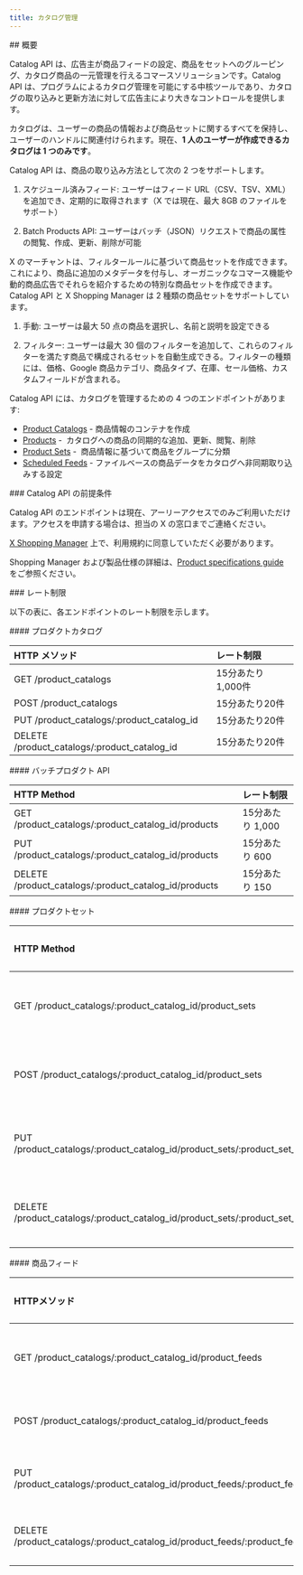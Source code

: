 ```yaml
---
title: カタログ管理
---
```


<div id="overview">
  ## 概要
</div>

Catalog API は、広告主が商品フィードの設定、商品をセットへのグルーピング、カタログ商品の一元管理を行えるコマースソリューションです。Catalog API は、プログラムによるカタログ管理を可能にする中核ツールであり、カタログの取り込みと更新方法に対して広告主により大きなコントロールを提供します。

カタログは、ユーザーの商品の情報および商品セットに関するすべてを保持し、ユーザーのハンドルに関連付けられます。現在、**1 人のユーザーが作成できるカタログは 1 つのみです**。 

Catalog API は、商品の取り込み方法として次の 2 つをサポートします。

1.  スケジュール済みフィード: ユーザーはフィード URL（CSV、TSV、XML）を追加でき、定期的に取得されます（X では現在、最大 8GB のファイルをサポート）

2.  Batch Products API: ユーザーはバッチ（JSON）リクエストで商品の属性の閲覧、作成、更新、削除が可能

X のマーチャントは、フィルタールールに基づいて商品セットを作成できます。これにより、商品に追加のメタデータを付与し、オーガニックなコマース機能や動的商品広告でそれらを紹介するための特別な商品セットを作成できます。Catalog API と X Shopping Manager は 2 種類の商品セットをサポートしています。 

1.  手動: ユーザーは最大 50 点の商品を選択し、名前と説明を設定できる

2.  フィルター: ユーザーは最大 30 個のフィルターを追加して、これらのフィルターを満たす商品で構成されるセットを自動生成できる。フィルターの種類には、価格、Google 商品カテゴリ、商品タイプ、在庫、セール価格、カスタムフィールドが含まれる。

Catalog API には、カタログを管理するための 4 つのエンドポイントがあります:

* [Product Catalogs](https://developer.x.com/en/docs/x-ads-api/catalog-management/api-reference/product-catalogs) \- 商品情報のコンテナを作成
* [Products](https://developer.x.com/en/docs/x-ads-api/catalog-management/api-reference/products) -  カタログへの商品の同期的な追加、更新、閲覧、削除
* [Product Sets](https://developer.x.com/en/docs/x-ads-api/catalog-management/api-reference/product-sets) -  商品情報に基づいて商品をグループに分類
* [Scheduled Feeds](https://developer.x.com/en/docs/twitter-ads-api/catalog-management/api-reference/scheduled-feeds) \- ファイルベースの商品データをカタログへ非同期取り込みする設定

<div id="prerequisites-for-the-catalog-api">
  ### Catalog API の前提条件
</div>

Catalog API のエンドポイントは現在、アーリーアクセスでのみご利用いただけます。アクセスを申請する場合は、担当の X の窓口までご連絡ください。

[X Shopping Manager](https://ads.x.com/shopping_manager) 上で、利用規約に同意していただく必要があります。

Shopping Manager および製品仕様の詳細は、[Product specifications guide](https://business.x.com/en/help/shopping-specs.html) をご参照ください。

<div id="rate-limits">
  ### レート制限
</div>

以下の表に、各エンドポイントのレート制限を示します。

<div id="product-catalog">
  #### プロダクトカタログ
</div>

| HTTP メソッド | レート制限 |
| :--- | :--- |
| GET /product_catalogs | 15分あたり1,000件 |
| POST /product_catalogs | 15分あたり20件 |
| PUT /product\_catalogs/:product\_catalog_id | 15分あたり20件 |
| DELETE /product\_catalogs/:product\_catalog_id | 15分あたり20件 |

<div id="batch-products-api">
  #### バッチプロダクト API
</div>

| HTTP Method | レート制限 |
| :--- | :--- |
| GET /product\_catalogs/:product\_catalog_id/products | 15分あたり 1,000 |
| PUT /product\_catalogs/:product\_catalog_id/products | 15分あたり 600 |
| DELETE /product\_catalogs/:product\_catalog_id/products | 15分あたり 150 |

<div id="product-sets">
  #### プロダクトセット
</div>

| HTTP Method | レート制限 |
| :--- | :--- |
| GET /product\_catalogs/:product\_catalog\_id/product\_sets | 15分あたり2,000件 |
| POST /product\_catalogs/:product\_catalog\_id/product\_sets | 15分あたり100件 |
| PUT /product\_catalogs/:product\_catalog\_id/product\_sets/:product\_set\_id | 15分あたり500件 |
| DELETE /product\_catalogs/:product\_catalog\_id/product\_sets/:product\_set\_id | 15分あたり100件 |

<div id="product-feeds">
  #### 商品フィード
</div>

| HTTPメソッド | レート制限 |
| :--- | :--- |
| GET /product\_catalogs/:product\_catalog\_id/product\_feeds | 15分あたり1,000件 |
| POST /product\_catalogs/:product\_catalog\_id/product\_feeds | 15分あたり20件 |
| PUT /product\_catalogs/:product\_catalog\_id/product\_feeds/:product\_feed\_id | 15分あたり20件 |
| DELETE /product\_catalogs/:product\_catalog\_id/product\_feeds/:product\_feed\_id | 15分あたり20件 |